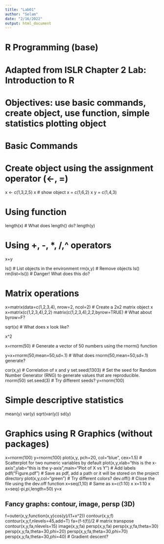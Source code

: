---
title: "Lab01"
author: "Selam"
date: "2/16/2022"
output: html_document
---
# R Programming (base)
# Adapted from ISLR Chapter 2 Lab: Introduction to R
# Objectives: use basic commands, create object, use function, simple statistics plotting object
# Basic Commands

# Create object using the assignment operator (<-, =)
x <- c(1,3,2,5)
x # show object
x = c(1,6,2)
x
y = c(1,4,3)

# Using function

length(x)  # What does length() do?
length(y)

# Using +, -, *, /,^ operators
x+y


ls() # List objects in the environment
rm(x,y) # Remove objects
ls()
rm(list=ls()) # Danger! What does this do?

# Matrix operations


x=matrix(data=c(1,2,3,4), nrow=2, ncol=2) # Create a 2x2 matrix object
x
x=matrix(c(1,2,3,4),2,2)
matrix(c(1,2,3,4),2,2,byrow=TRUE) # What about byrow=F?

sqrt(x) # What does x look like?

x^2

x=rnorm(50) # Generate a vector of 50 numbers using the rnorm() function

y=x+rnorm(50,mean=50,sd=.1) # What does rnorm(50,mean=50,sd=.1) generate?

cor(x,y) # Correlation of x and y
set.seed(1303) # Set the seed for Random Number Generator (RNG) to generate values that are reproducible.
rnorm(50)
set.seed(3) # Try different seeds?
y=rnorm(100)

# Simple descriptive statistics

mean(y)
var(y)
sqrt(var(y))
sd(y)

# Graphics using R Graphics (without packages)

x=rnorm(100)
y=rnorm(100)
plot(x,y, pch=20, col="blue", cex=1.5) # Scatterplot for two numeric variables by default
plot(x,y,xlab="this is the x-axis",ylab="this is the y-axis",main="Plot of X vs Y") # Add labels
pdf("Figure.pdf") # Save as pdf, add a path or it will be stored on the project directory
plot(x,y,col="green") # Try different colors?
dev.off() # Close the file using the dev.off function
x=seq(1,10) # Same as x=c(1:10)
x
x=1:10
x
x=seq(-pi,pi,length=50)
y=x

## Fancy graphs: contour, image, persp (3D)
f=outer(x,y,function(x,y)cos(y)/(1+x^2))
contour(x,y,f)
contour(x,y,f,nlevels=45,add=T)
fa=(f-t(f))/2 # matrix transpose
contour(x,y,fa,nlevels=15)
image(x,y,fa)
persp(x,y,fa)
persp(x,y,fa,theta=30)
persp(x,y,fa,theta=30,phi=20)
persp(x,y,fa,theta=30,phi=70)
persp(x,y,fa,theta=30,phi=40) # Gradient descent?


